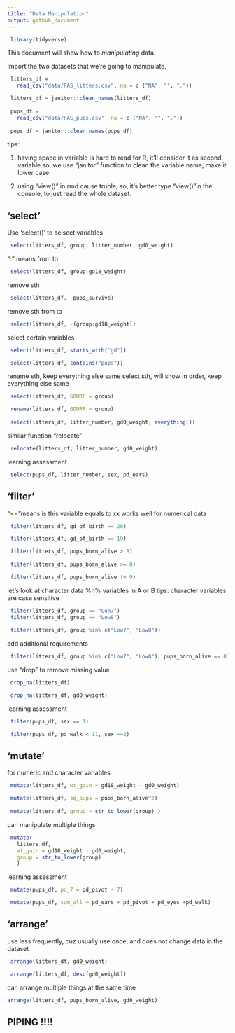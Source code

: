 ```yaml
---
title: "Data Manipulation"
output: github_document
---
```

```r
 library(tidyverse)
```

This document will show how to *manipulating* data.

Import the two datasets that we're going to manipulate.

```r
 litters_df = 
   read_csv("data/FAS_litters.csv", na = c ("NA", "", "."))

 litters_df = janitor::clean_names(litters_df)
 
 pups_df = 
   read_csv("data/FAS_pups.csv", na = c ("NA", "", "."))
 
 pups_df = janitor::clean_names(pups_df)
```

tips: 

1. having space in variable is hard to read for R, it'll consider it as second variable.so, we use "janitor" function to clean the variable name, make it lower case.

2. using "view()" in rmd cause truble, so, it's better type "view()"in the console, to just read the whole dataset.


## 'select'

Use 'select()' to selsect variables

```r
 select(litters_df, group, litter_number, gd0_weight)
```

":" means from to
```r
 select(litters_df, group:gd18_weight)
```

remove sth
```r
 select(litters_df, -pups_survive)
```

remove sth from to
```r
 select(litters_df, -(group:gd18_weight))
```

select certain variables
```r
 select(litters_df, starts_with("gd"))

 select(litters_df, contains("pups"))
```

 rename sth, keep everything else same
 select sth, will show in order, keep everything else same
```r
 select(litters_df, GOURP = group)

 rename(litters_df, GOURP = group)
 
 select(litters_df, litter_number, gd0_weight, everything())
```

similar function "relocate"
```r
 relocate(litters_df, litter_number, gd0_weight)
```

learning assessment

```r
 select(pups_df, litter_number, sex, pd_ears)
```


## 'filter'

"=="means is this variable equals to xx
works well for numerical data
```r
 filter(litters_df, gd_of_birth == 20)

 filter(litters_df, gd_of_birth == 19)
```

```r
 filter(litters_df, pups_born_alive > 8)
 
 filter(litters_df, pups_born_alive >= 8)
```

```r
 filter(litters_df, pups_born_alive != 9)
```

let's look at character data
%n% variables in A or B
tips: character variables are case sensitive
```r
 filter(litters_df, group == "Con7")
 filter(litters_df, group == "Low8")
 
 filter(litters_df, group %in% c("Low7", "Low8"))
```

add additional requirements
```r
 filter(litters_df, group %in% c("Low7", "Low8"), pups_born_alive == 8)
```

use "drop" to remove missing value
```r
 drop_na(litters_df)

 drop_na(litters_df, gd0_weight)
```

learning assessment
```r
 filter(pups_df, sex == 1)

 filter(pups_df, pd_walk < 11, sex ==2)
```

## 'mutate'

for numeric and character variables
```r
 mutate(litters_df, wt_gain = gd18_weight - gd0_weight)

 mutate(litters_df, sq_pups = pups_born_alive^2)
 
 mutate(litters_df, group = str_to_lower(group) )
```


can manipulate multiple things
```r
 mutate(
   litters_df,
   wt_gain = gd18_weight - gd0_weight,
   group = str_to_lower(group)
   )
```

learning assessment

```r
 mutate(pups_df, pd_7 = pd_pivot - 7) 

 mutate(pups_df, sum_all = pd_ears + pd_pivot + pd_eyes +pd_walk) 
```


## ‘arrange’

use less frequently, cuz usually use once, and does not change data in the dataset
```r
 arrange(litters_df, gd0_weight)

 arrange(litters_df, desc(gd0_weight))
```

can arrange multiple things at the same time
```r
arrange(litters_df, pups_born_alive, gd0_weight)
```

## PIPING !!!!





